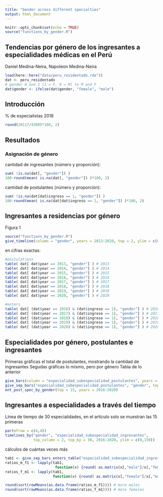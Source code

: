 ```yaml
---
title: "Gender across different specialties"
output: html_document
---
```


```r
knitr::opts_chunk$set(echo = TRUE)
source("functions_by_gender.R")
```

## Tendencias por género de los ingresantes a especialidades médicas en el Perú

Daniel Medina-Neira, Napoleon Medina-Neira

```r
load(here::here("data/peru_residentado.rda"))
dat <- peru_residentado
# gender 0 and 1 (1 = F, 0 = M) to M and F
dat$gender <- ifelse(dat$gender, "female", "male")
```

## Introducción

\% de especialistas 2018

```r
round(20117/43805*100, 2)
```

## Resultados

### Asignación de género

cantidad de ingresantes (número y proporción):

```r
sum( !is.na(dat[, "gender"]) )
100-round(mean( is.na(dat[, "gender"]) )*100, 2)
```

cantidad de postulantes (número y proporción):

```r
sum( !is.na(dat[dat$ingreso == 1, "gender"]) )
100-round(mean( is.na(dat[dat$ingreso == 1, "gender"]) )*100, 2)
```

## Ingresantes a residencias por género

Figura 1

```r
source("functions_by_gender.R")
give_timeline(column = "gender", years = 2013:2020, top = 2, ylim = c(0,3500))
```

en cifras exactas:

```r
#postulations
table( dat[ dat$year == 2013, "gender"] ) # 2013
table( dat[ dat$year == 2014, "gender"] ) # 2014
table( dat[ dat$year == 2015, "gender"] ) # 2015
table( dat[ dat$year == 2016, "gender"] ) # 2016
table( dat[ dat$year == 2017, "gender"] ) # 2017
table( dat[ dat$year == 2018, "gender"] ) # 2018
table( dat[ dat$year == 2019, "gender"] ) # 2019
table( dat[ dat$year == 2020, "gender"] ) # 2020

#enters
table( dat[ (dat$year == 2016) & (dat$ingreso == 1), "gender"] ) # 2016
table( dat[ (dat$year == 2017) & (dat$ingreso == 1), "gender"] ) # 2017
table( dat[ (dat$year == 2018) & (dat$ingreso == 1), "gender"] ) # 2018
table( dat[ (dat$year == 2019) & (dat$ingreso == 1), "gender"] ) # 2019
table( dat[ (dat$year == 2020) & (dat$ingreso == 1), "gender"] ) # 2020
```

## Especialidades por género, postulantes e ingresantes

Primeras gráficas el total de postulantes, mostrando la cantidad de ingresantes
Segudas gráficas lo mismo, pero por género
Tabla de lo anterior

```r
give_bars(column = "especialidad_subespecialidad_postulantes", years = 2013:2020)
give_sep_bars("especialidad_subespecialidad_postulantes", "gender", top = 20, years = 2016:2020, adj = 10)
ent_post_spec_by_gender(top = 15, years = 2016:2020)
```

## Ingresantes a especialidades a través del tiempo

Línea de tiempo de 30 especialidades, en el artículo solo se muestran las 15 primeras

```r
par(mfrow = c(4,4))
timelines_by("gender", "especialidad_subespecialidad_ingresantes",
             top_column = 2, top_by = 30, 2016:2020, ylim = c(0,150))

```

cálculos de cuántas veces más

```r
tab1 <- give_sep_bars_enters_table("especialidad_subespecialidad_ingresantes", "gender", top = 30, years = 2016:2020)
ratios_m_f1 <- lapply(tab1,
                       function(x) {round( as.matrix(x[,"male"]/x[,"female"]), 2 )} )
ratios_f_m1 <- lapply(tab1,
                      function(x) {round( as.matrix(x[,"female"]/x[,"male"]), 2 )} )

round(sort(rowMeans(as.data.frame(ratios_m_f1)))) # more males
round(sort(rowMeans(as.data.frame(ratios_f_m1)))) # more females

```

